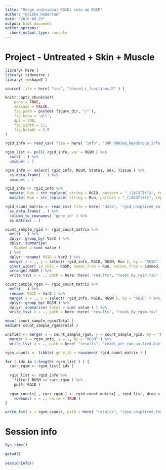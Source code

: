 ```yaml
---
title: "Merge individual RGIDs into an RGSM"
author: "Elisha Roberson"
date: "2020-09-29"
output: html_document
editor_options: 
  chunk_output_type: console
---
```


# Project - Untreated + Skin + Muscle

```r
library( here )
library( tidyverse )
library( reshape2 )
```

```r
source( file = here( "src", "shared_r_functions.R" ) )
```

```r
knitr::opts_chunk$set(
	echo = TRUE,
	message = FALSE,
	fig.path = paste0( figure_dir, "/" ),
	fig.keep = 'all',
	dpi = 300,
	fig.width = 11,
	fig.height = 8.5
)
```

```r
rgid_info <- read_csv( file = here( "info", "JDM_RNASeq_ReadGroup_Info.csv" ) )

rgsm_list <- pull( rgid_info, var = RGSM ) %>%
  sort( . ) %>%
  unique( . )

rgsm_info <- select( rgid_info, RGSM, Status, Sex, Tissue ) %>%
  as.data.frame( . ) %>%
  unique( . )
```

```r
rgid_info <- rgid_info %>%
  mutate( Run = str_replace( string = RGID, pattern = "_([ACGT]+)$", replacement = "" ) ) %>%
  mutate( Run = str_replace( string = Run, pattern = "_([ACGT]+)$", replacement = "" ) )
```

```r
rgid_count_matrix <- read_csv( file = here( "data", "rgid_unspliced_saf.csv.gz" )  ) %>%
  as.data.frame( . ) %>%
  column_to_rownames( "gene_id" ) %>%
  as.matrix( . )
```

```r
count_sample_rgid <- rgid_count_matrix %>%
  melt( . ) %>%
  dplyr::group_by( Var2 ) %>%
  dplyr::summarise(
    Summed = sum( value )
  ) %>%
  dplyr::rename( RGID = Var2 ) %>%
  merge( x = ., y = select( rgid_info, RGID, RGSM, Run ), by = "RGID" ) %>%
  pivot_wider( id_cols = RGSM, names_from = Run, values_from = Summed, values_fill = list( "Summed" = 0 ) ) %>%
  arrange( RGSM ) %>%
  write_tsv( x = ., path = here::here( "results", "reads_by_rgid.tsv" ) )
```

```r
count_sample_rgsm <- rgid_count_matrix %>%
  melt( . ) %>%
  rename( RGID = Var2 ) %>%
  merge( x = ., y = select( rgid_info, RGID, RGSM ), by = "RGID" ) %>%
  dplyr::group_by( RGSM ) %>%
  dplyr::summarise( Total = sum( value ) ) %>%
  write_tsv( x = ., path = here::here( "results", "reads_by_rgsm.tsv" ) )

mean( count_sample_rgsm$Total )
median( count_sample_rgsm$Total )
```

```r
unified <- merge( x = count_sample_rgsm, y = count_sample_rgid, by = "RGSM" ) %>%
  merge( x = rgsm_info, y = ., by = "RGSM" ) %>%
  write_tsv( x = ., path = here( "results", "reads_per_run_unified.tsv" ) )
```

```r
rgsm_counts <- tibble( gene_id = rownames( rgid_count_matrix ) )

for ( idx in 1:length( rgsm_list ) ) {
  curr_rgsm <- rgsm_list[ idx ]
  
  rgid_list <- rgid_info %>%
    filter( RGSM == curr_rgsm ) %>%
    pull( RGID )
  
  rgsm_counts[ , curr_rgsm ] <- rgid_count_matrix[ , rgid_list, drop = FALSE ] %>%
    rowSums( x = ., na.rm = TRUE )
}
```

```r
write_tsv( x = rgsm_counts, path = here( "results", "rgsm_unspliced_featurecounts.tsv.gz" ) )
```

# Session info
```r
Sys.time()

getwd()
  
sessionInfo()
```
